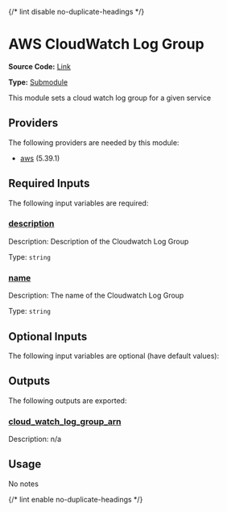 {/* lint disable no-duplicate-headings */}

# AWS CloudWatch Log Group

**Source Code:** [Link](https://github.com/Panfactum/stack/tree/__currentPanfactumVersion__/packages/infrastructure/aws_cloudwatch_log_group)

**Type:** [Submodule](/docs/reference/infrastructure-modules/overview)

This module sets a cloud watch log group for a given service

## Providers

The following providers are needed by this module:

* [aws](https://registry.terraform.io/providers/hashicorp/aws/5.39.1/docs) (5.39.1)

## Required Inputs

The following input variables are required:

### <a name="input_description" /> [description](#input_description)

Description: Description of the Cloudwatch Log Group

Type: `string`

### <a name="input_name" /> [name](#input_name)

Description: The name of the Cloudwatch Log Group

Type: `string`

## Optional Inputs

The following input variables are optional (have default values):

## Outputs

The following outputs are exported:

### <a name="output_cloud_watch_log_group_arn" /> [cloud\_watch\_log\_group\_arn](#output_cloud_watch_log_group_arn)

Description: n/a

## Usage

No notes

{/* lint enable no-duplicate-headings */}
